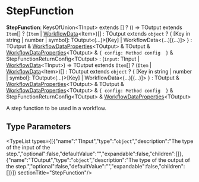 
# StepFunction

 **StepFunction**: KeysOfUnion&#60;TInput&#62; extends [] ? () => TOutput extends `Item`[] ? (`Item` \| [WorkflowData](../workflows.WorkflowData/page.mdx)&#60;Item&#62;)[] : TOutput extends `object` ? &#123; [Key in string \| number \| symbol]: TOutput&#60;(...)&#62;[Key] \| WorkflowData&#60;(...)[(...)]&#62; &#125; : TOutput & [WorkflowDataProperties](../workflows.WorkflowDataProperties/page.mdx)&#60;TOutput&#62; & TOutput & [WorkflowDataProperties](../workflows.WorkflowDataProperties/page.mdx)&#60;TOutput&#62; & ``{ config: Method config  }`` & StepFunctionReturnConfig&#60;TOutput&#62; : (`input`: TInput \| [WorkflowData](../workflows.WorkflowData/page.mdx)&#60;TInput&#62;) => TOutput extends `Item`[] ? (`Item` \| [WorkflowData](../workflows.WorkflowData/page.mdx)&#60;Item&#62;)[] : TOutput extends `object` ? &#123; [Key in string \| number \| symbol]: TOutput&#60;(...)&#62;[Key] \| WorkflowData&#60;(...)[(...)]&#62; &#125; : TOutput & [WorkflowDataProperties](../workflows.WorkflowDataProperties/page.mdx)&#60;TOutput&#62; & TOutput & [WorkflowDataProperties](../workflows.WorkflowDataProperties/page.mdx)&#60;TOutput&#62; & ``{ config: Method config  }`` & StepFunctionReturnConfig&#60;TOutput&#62; & [WorkflowDataProperties](../workflows.WorkflowDataProperties/page.mdx)&#60;TOutput&#62;

A step function to be used in a workflow.

## Type Parameters

<TypeList types={[{"name":"TInput","type":"`object`","description":"The type of the input of the step.","optional":false,"defaultValue":"","expandable":false,"children":[]},{"name":"TOutput","type":"`object`","description":"The type of the output of the step.","optional":false,"defaultValue":"","expandable":false,"children":[]}]}  sectionTitle="StepFunction"/>
